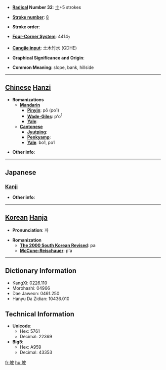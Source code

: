 * '''[[Wiktionary:Chinese radical index| Radical]] Number 32''': [[Wiktionary:Chinese radical index 土|土]]+5 strokes

* '''[[Wiktionary:Chinese total strokes index|Stroke number]]''': [[Wiktionary:Chinese total strokes index 8|8]]

* '''Stroke order''': 

* '''[[Wiktionary:Chinese four corner index|Four-Corner System]]''': 4414<sub>7</sub>

* '''[[Wiktionary:Chinese Cangjie index|Cangjie input]]''': 土木竹水 (GDHE)

* '''Graphical Significance and Origin''': 

* '''Common Meaning''': slope, bank, hillside

----

== [[Chinese]] [[Hanzi]] ==

* '''Romanizations'''
** '''[[Mandarin]]'''
*** '''[[Pinyin]]''': pō (po1)
*** '''[[Wade-Giles]]''': p'o<sup>1</sup>
*** '''[[Yale]]''': 
** '''[[Cantonese]]'''
*** '''[[Jyutping]]''':
*** '''[[Penkyamp]]''': 
*** '''[[Yale]]''': bo1, po1

* '''Other info''': 

----

==Japanese==
===[[Kanji]]===
{{kanji|on readings=[[は]] (ha), [[ひ]] (hi)
|kun readings=[[つつみ]] (tsutsumi)
}}

* '''Other info''':  

----

== [[Korean]] [[Hanja]] ==

* '''Pronunciation''': 파

* '''Romanization'''
** '''[[The 2000 South Korean Revised Romanization|The 2000 South Korean Revised]]''': pa
** '''[[McCune-Reischauer]]''': p'a

----

== Dictionary Information ==

* KangXi: 0226.110
* Morohashi: 04966
* Dae Jaweon: 0461.250
* Hanyu Da Zidian: 10436.010

== Technical Information ==

* '''Unicode''':
** Hex: 5761
** Decimal: 22369
* '''Big5''':
** Hex: A959
** Decimal: 43353

[[fr:坡]]
[[hu:坡]]
